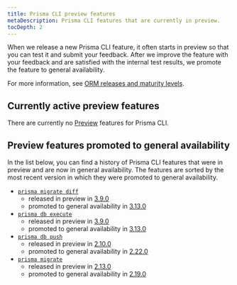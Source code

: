 ```yaml
---
title: Prisma CLI preview features
metaDescription: Prisma CLI features that are currently in preview.
tocDepth: 2
---
```


<TopBlock>

When we release a new Prisma CLI feature, it often starts in preview so that you can test it and submit your feedback. After we improve the feature with your feedback and are satisfied with the internal test results, we promote the feature to general availability.

For more information, see [ORM releases and maturity levels](/about/prisma/releases).

</TopBlock>

## Currently active preview features

There are currently no [Preview](/about/prisma/releases#preview) features for Prisma CLI.

<!--
The following [Preview](/about/prisma/releases#preview) CLI features are available:

- [`migrate diff`](/reference/api-reference/command-reference#migrate-diff) since release [3.9.0](https://github.com/prisma/prisma/releases/tag/3.9.0) - [Submit feedback](https://github.com/prisma/prisma/issues/11514)
- [`db execute`](/reference/api-reference/command-reference#db-execute) since release [3.9.0](https://github.com/prisma/prisma/releases/tag/3.9.0) - [Submit feedback](https://github.com/prisma/prisma/issues/11514)

</TopBlock>

## Enabling a Prisma Client preview feature

To enable a CLI Preview feature, use the `--preview-feature` flag when you run the command.

-->

## Preview features promoted to general availability

In the list below, you can find a history of Prisma CLI features that were in preview and are now in general availability. The features are sorted by the most recent version in which they were promoted to general availability.

- [`prisma migrate diff`](/guides/database/production-troubleshooting#fixing-failed-migrations-with-migrate-diff-and-db-execute)
   * released in preview in [3.9.0](https://github.com/prisma/prisma/releases/tag/3.9.0)
   * promoted to general availability in [3.13.0](https://github.com/prisma/prisma/releases/tag/3.13.0)
- [`prisma db execute`](/guides/database/production-troubleshooting#fixing-failed-migrations-with-migrate-diff-and-db-execute)
   * released in preview in [3.9.0](https://github.com/prisma/prisma/releases/tag/3.9.0)
   * promoted to general availability in [3.13.0](https://github.com/prisma/prisma/releases/tag/3.13.0)
- [`prisma db push`](/guides/database/prototyping-schema-db-push)
   * released in preview in [2.10.0](https://github.com/prisma/prisma/releases/tag/2.10.0)
   * promoted to general availability in [2.22.0](https://github.com/prisma/prisma/releases/tag/2.22.0)
- [`prisma migrate`](/concepts/components/prisma-migrate)
   * released in preview in [2.13.0](https://github.com/prisma/prisma/releases/tag/2.13.0)
   * promoted to general availability in [2.19.0](https://github.com/prisma/prisma/releases/tag/2.19.0)